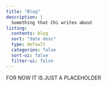 ```yaml
---
title: "Blog"
description: |
  Something that Chi writes about 
listing:
  contents: blog
  sort: "date desc"
  type: default
  categories: false
  sort-ui: false
  filter-ui: false
---
```


FOR NOW IT IS JUST A PLACEHOLDER
